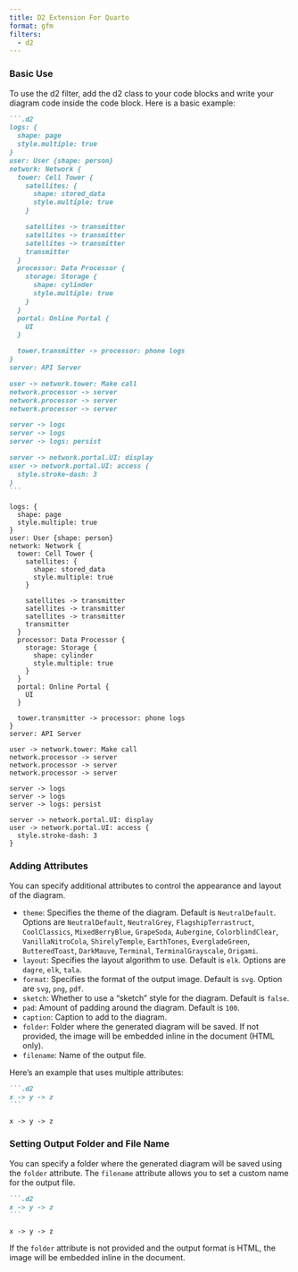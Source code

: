 ```yaml
---
title: D2 Extension For Quarto
format: gfm
filters:
  - d2
---
```


### Basic Use

To use the d2 filter, add the d2 class to your code blocks and write your diagram code inside the code block. Here is a basic example:

````markdown
```.d2
logs: {
  shape: page
  style.multiple: true
}
user: User {shape: person}
network: Network {
  tower: Cell Tower {
    satellites: {
      shape: stored_data
      style.multiple: true
    }

    satellites -> transmitter
    satellites -> transmitter
    satellites -> transmitter
    transmitter
  }
  processor: Data Processor {
    storage: Storage {
      shape: cylinder
      style.multiple: true
    }
  }
  portal: Online Portal {
    UI
  }

  tower.transmitter -> processor: phone logs
}
server: API Server

user -> network.tower: Make call
network.processor -> server
network.processor -> server
network.processor -> server

server -> logs
server -> logs
server -> logs: persist

server -> network.portal.UI: display
user -> network.portal.UI: access {
  style.stroke-dash: 3
}
```
````

```.d2
logs: {
  shape: page
  style.multiple: true
}
user: User {shape: person}
network: Network {
  tower: Cell Tower {
    satellites: {
      shape: stored_data
      style.multiple: true
    }

    satellites -> transmitter
    satellites -> transmitter
    satellites -> transmitter
    transmitter
  }
  processor: Data Processor {
    storage: Storage {
      shape: cylinder
      style.multiple: true
    }
  }
  portal: Online Portal {
    UI
  }

  tower.transmitter -> processor: phone logs
}
server: API Server

user -> network.tower: Make call
network.processor -> server
network.processor -> server
network.processor -> server

server -> logs
server -> logs
server -> logs: persist

server -> network.portal.UI: display
user -> network.portal.UI: access {
  style.stroke-dash: 3
}
```

### Adding Attributes

You can specify additional attributes to control the appearance and layout of the diagram.

- `theme`: Specifies the theme of the diagram. Default is `NeutralDefault`. Options are `NeutralDefault`, `NeutralGrey`, `FlagshipTerrastruct`, `CoolClassics`, `MixedBerryBlue`, `GrapeSoda`, `Aubergine`, `ColorblindClear`, `VanillaNitroCola`, `ShirelyTemple`, `EarthTones`, `EvergladeGreen`, `ButteredToast`, `DarkMauve`, `Terminal`, `TerminalGrayscale`, `Origami`.
- `layout`: Specifies the layout algorithm to use. Default is `elk`. Options are `dagre`, `elk`, `tala`.
- `format`: Specifies the format of the output image. Default is `svg`. Option are `svg`, `png`, `pdf`.
- `sketch`: Whether to use a "sketch" style for the diagram. Default is `false`.
- `pad`: Amount of padding around the diagram. Default is `100`.
- `caption`: Caption to add to the diagram.
- `folder`: Folder where the generated diagram will be saved. If not provided, the image will be embedded inline in the document (HTML only).
- `filename`: Name of the output file.

Here's an example that uses multiple attributes:

````markdown
```.d2
x -> y -> z
```
````

```.d2
x -> y -> z
```



### Setting Output Folder and File Name

You can specify a folder where the generated diagram will be saved using the `folder` attribute. The `filename` attribute allows you to set a custom name for the output file.

````markdown
```.d2
x -> y -> z
```
````

```.d2
x -> y -> z
```

:::{.callout-note}
If the `folder` attribute is not provided and the output format is HTML, the image will be embedded inline in the document.
:::